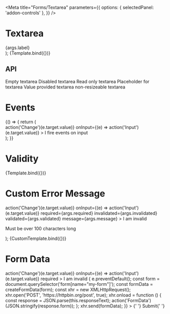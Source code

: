 

<Meta
  title="Forms/Textarea"
  parameters={{
    options: { selectedPanel: 'addon-controls' },
  }}
/>

# Textarea

<GuidelineLink path="textarea" />

  <div
    style={{
      display: 'grid',
      gridGap: '1rem',
      gridTemplateColumns: 'repeat(1, 250px)',
    }}
  >
    <PharosTextarea
      name="story-input"
      cols={args.columns}
      disabled={args.disabled}
      hideLabel={args.hideLabel}
      invalidated={args.invalidated}
      message={args.message}
      placeholder={args.placeholder}
      resize={args.resize}
      readonly={args.readonly}
      required={args.required}
      rows={args.rows}
      validated={args.validated}
      value={args.value}
    >
      <span slot="label">{args.label}</span>
    </PharosTextarea>
  </div>
);

<Canvas withToolbar>
  <Story
    name="Base"
    argTypes={{
      type: { table: { disable: true }, defaultValue: 'text' },
    }}
    args={{
      label: 'I am a label',
      placeholder: 'Enter some text',
      value: '',
      columns: 20,
      rows: 2,
      hideLabel: false,
    }}
  >
    {Template.bind({})}
  </Story>
</Canvas>

## API

<ArgsTable of={PharosTextarea} />

<Canvas withToolbar>
  <Story name="States">
    <div style={{ display: 'grid', gridGap: '1rem', gridTemplateColumns: 'repeat(2, 250px)' }}>
      <PharosTextarea>
        <span slot="label">Empty textarea</span>
      </PharosTextarea>
      <PharosTextarea disabled>
        <span slot="label">Disabled textarea</span>
      </PharosTextarea>
      <PharosTextarea readonly value="Example text">
        <span slot="label">Read only textarea</span>
      </PharosTextarea>
      <PharosTextarea placeholder="Placeholder text">
        <span slot="label">Placeholder for textarea</span>
      </PharosTextarea>
      <PharosTextarea value="This value is provided">
        <span slot="label">Value provided textarea</span>
      </PharosTextarea>
      <PharosTextarea resize="none">
        <span slot="label">non-resizeable textarea</span>
      </PharosTextarea>
    </div>
  </Story>
</Canvas>

# Events

<Canvas withToolbar>
  <Story name="Events">
    {() => {
      return (
        <div
          style={{
            display: 'grid',
            gridGap: '1rem',
            gridTemplateColumns: 'repeat(1, 250px)',
          }}
        >
          <PharosTextarea
            placeholder="Enter some text"
            onChange={(e) => action('Change')(e.target.value)}
            onInput={(e) => action('Input')(e.target.value)}
          >
            <span slot="label">I fire events on input</span>
          </PharosTextarea>
        </div>
      );
    }}
  </Story>
</Canvas>

# Validity

<Canvas withToolbar>
  <Story
    name="Validity"
    argTypes={{
      label: { table: { disable: true }, defaultValue: 'Test me out' },
      placeholder: {
        table: { disable: true },
        defaultValue: 'Enter some text',
      },
      value: { table: { disable: true }, defaultValue: ' ' },
    }}
    args={{
      required: true,
      invalidated: true,
      validated: false,
      message: 'This field does not meet the requirements',
    }}
  >
    {Template.bind({})}
  </Story>
</Canvas>

# Custom Error Message

  <div
    style={{
      display: 'grid',
      gridGap: '1rem',
      gridTemplateColumns: 'repeat(1, 250px)',
    }}
  >
    <PharosTextarea
      placeholder="Enter some text"
      onChange={(e) => action('Change')(e.target.value)}
      onInput={(e) => action('Input')(e.target.value)}
      required={args.required}
      invalidated={args.invalidated}
      validated={args.validated}
      message={args.message}
    >
      <span slot="label">I am invalid</span>
      <span slot="message">
        <p>Must be over 100 characters long</p>
      </span>
    </PharosTextarea>
  </div>
);

<Canvas withToolbar>
  <Story
    name="Custom Error Message"
    args={{
      required: false,
      invalidated: true,
      validated: false,
      message: 'This field does not meet the requirements',
    }}
  >
    {CustomTemplate.bind({})}
  </Story>
</Canvas>

# Form Data

<Canvas withToolbar>
  <Story name="Form Data">
    <div
      style={{
        display: 'grid',
        gridGap: '1rem',
        gridTemplateColumns: 'repeat(1, 250px)',
      }}
    >
      <form name="my-form" action="https://httpbin.org/post" method="POST">
        <PharosTextarea
          name="my-textarea"
          placeholder="Enter some text"
          onChange={(e) => action('Change')(e.target.value)}
          onInput={(e) => action('Input')(e.target.value)}
          required
        >
          <span slot="label">I am invalid</span>
        </PharosTextarea>
        <pharos-button
          type="submit"
          value="Submit"
          onClick={(e) => {
            e.preventDefault();
            const form = document.querySelector('form[name="my-form"]');
            const formData = createFormData(form);
            const xhr = new XMLHttpRequest();
            xhr.open('POST', 'https://httpbin.org/post', true);
            xhr.onload = function () {
              const response = JSON.parse(this.responseText);
              action('FormData')(JSON.stringify(response.form));
            };
            xhr.send(formData);
          }}
        >
          {' '}
          Submit{' '}
        </pharos-button>
      </form>
    </div>
  </Story>
</Canvas>
